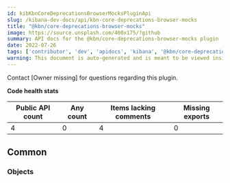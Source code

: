 ```yaml
---
id: kibKbnCoreDeprecationsBrowserMocksPluginApi
slug: /kibana-dev-docs/api/kbn-core-deprecations-browser-mocks
title: "@kbn/core-deprecations-browser-mocks"
image: https://source.unsplash.com/400x175/?github
summary: API docs for the @kbn/core-deprecations-browser-mocks plugin
date: 2022-07-26
tags: ['contributor', 'dev', 'apidocs', 'kibana', '@kbn/core-deprecations-browser-mocks']
warning: This document is auto-generated and is meant to be viewed inside our experimental, new docs system. Reach out in #docs-engineering for more info.
---
```




Contact [Owner missing] for questions regarding this plugin.

**Code health stats**

| Public API count  | Any count | Items lacking comments | Missing exports |
|-------------------|-----------|------------------------|-----------------|
| 4 | 0 | 4 | 0 |

## Common

### Objects
<DocDefinitionList data={kbnCoreDeprecationsBrowserMocksObj.common.objects}/>

